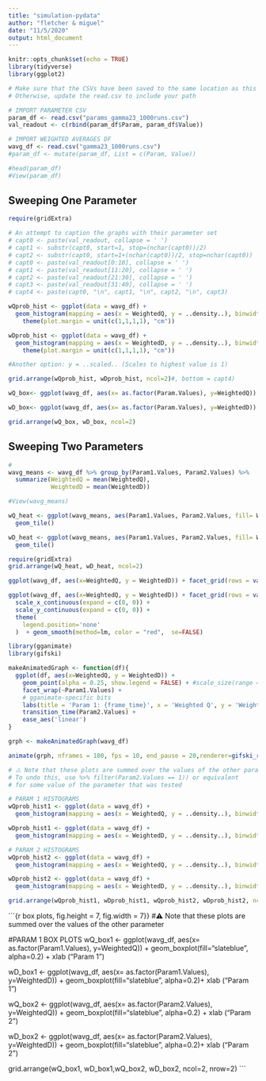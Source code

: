 ```yaml
---
title: "simulation-pydata"
author: "fletcher & miguel"
date: "11/5/2020"
output: html_document
---
```


```r
knitr::opts_chunk$set(echo = TRUE)
library(tidyverse)
library(ggplot2)
```

```r
# Make sure that the CSVs have been saved to the same location as this RMD
# Otherwise, update the read.csv to include your path

# IMPORT PARAMETER CSV
param_df <- read.csv("params_gamma23_1000runs.csv")
val_readout <- c(rbind(param_df$Param, param_df$Value))

# IMPORT WEIGHTED AVERAGES DF
wavg_df <- read.csv("gamma23_1000runs.csv")
#param_df <- mutate(param_df, List = c(Param, Value))

#head(param_df)
#View(param_df)
```

## Sweeping One Parameter

```r
require(gridExtra)

# An attempt to caption the graphs with their parameter set
# capt0 <- paste(val_readout, collapse = ' ')
# capt1 <- substr(capt0, start=1, stop=(nchar(capt0))/2)
# capt2 <- substr(capt0, start=1+(nchar(capt0))/2, stop=nchar(capt0))
# capt0 <- paste(val_readout[0:10], collapse = ' ')
# capt1 <- paste(val_readout[11:20], collapse = ' ')
# capt2 <- paste(val_readout[21:30], collapse = ' ')
# capt3 <- paste(val_readout[31:40], collapse = ' ')
# capt4 <- paste(capt0, "\n", capt1, "\n", capt2, "\n", capt3)

wQprob_hist <- ggplot(data = wavg_df) +
  geom_histogram(mapping = aes(x = WeightedQ, y = ..density..), binwidth = 1)+ facet_grid(rows = vars(Param.Values))+labs (title = "gamma1")+
    theme(plot.margin = unit(c(1,1,1,1), "cm"))

wDprob_hist <- ggplot(data = wavg_df) +
  geom_histogram(mapping = aes(x = WeightedD, y = ..density..), binwidth = .01)+ facet_grid(rows = vars(Param.Values)) +labs (title = "gamma1")+
    theme(plot.margin = unit(c(1,1,1,1), "cm"))

#Another option: y = ..scaled.. (Scales to highest value is 1)

grid.arrange(wQprob_hist, wDprob_hist, ncol=2)#, bottom = capt4)

wQ_box<- ggplot(wavg_df, aes(x= as.factor(Param.Values), y=WeightedQ)) + geom_boxplot(fill="slateblue", alpha=0.2) + xlab ("Gamma1 values")

wD_box<- ggplot(wavg_df, aes(x= as.factor(Param.Values), y=WeightedD)) + geom_boxplot(fill="slateblue", alpha=0.2)+ xlab ("Gamma1 values")

grid.arrange(wQ_box, wD_box, ncol=2)

```

## Sweeping Two Parameters

```r

# 
wavg_means <- wavg_df %>% group_by(Param1.Values, Param2.Values) %>%
  summarize(WeightedQ = mean(WeightedQ),
            WeightedD = mean(WeightedD))

#View(wavg_means)

wQ_heat <- ggplot(wavg_means, aes(Param1.Values, Param2.Values, fill= WeightedQ)) +
  geom_tile()

wD_heat <- ggplot(wavg_means, aes(Param1.Values, Param2.Values, fill= WeightedD)) +
  geom_tile()

require(gridExtra)
grid.arrange(wQ_heat, wD_heat, ncol=2)
```

```r
ggplot(wavg_df, aes(x=WeightedQ, y = WeightedD)) + facet_grid(rows = vars(Param2.Values), cols = vars(Param1.Values)) + geom_smooth(method=lm, se=TRUE) + xlab ("X Axis: Weighted Average of Quality; Facet: Param 1 values") + ylab ("Y Axis: Weighted Average of Distance; Facet: Param 2 values")
```

```r
ggplot(wavg_df, aes(x=WeightedQ, y = WeightedD)) + facet_grid(rows = vars(Param2.Values), cols = vars(Param1.Values)) + xlab ("X Axis: Weighted Average of Quality; Facet: Param 1 values") + ylab ("Y Axis: Weighted Average of Distance; Facet: Param 2 values") +stat_density_2d(aes(fill = ..density..), geom = "raster", contour = FALSE) +
  scale_x_continuous(expand = c(0, 0)) +
  scale_y_continuous(expand = c(0, 0)) +
  theme(
    legend.position='none'
  )  + geom_smooth(method=lm, color = "red",  se=FALSE)
```

```r
library(gganimate)
library(gifski)

makeAnimatedGraph <- function(df){
  ggplot(df, aes(x=WeightedQ, y = WeightedD)) +
    geom_point(alpha = 0.25, show.legend = FALSE) + #scale_size(range = c(2, 12)) +
    facet_wrap(~Param1.Values) +
    # gganimate-specific bits
    labs(title = 'Param 1: {frame_time}', x = 'Weighted Q', y = 'Weighted D') +
    transition_time(Param2.Values) +
    ease_aes('linear')
}

grph <- makeAnimatedGraph(wavg_df)

animate(grph, nframes = 100, fps = 10, end_pause = 20,renderer=gifski_renderer("test2.gif"))
```

```r
# ⚠️ Note that these plots are summed over the values of the other parameter
# To undo this, use %>% filter(Param2.Values == 1)) or equivalent
# for some value of the parameter that was tested

# PARAM 1 HISTOGRAMS
wQprob_hist1 <- ggplot(data = wavg_df) +
  geom_histogram(mapping = aes(x = WeightedQ, y = ..density..), binwidth = 1)+ facet_grid(rows = vars(Param1.Values))+labs (title = "Parameter 1 Quality Weighted Avg")

wDprob_hist1 <- ggplot(data = wavg_df) +
  geom_histogram(mapping = aes(x = WeightedD, y = ..density..), binwidth = .01)+ facet_grid(rows = vars(Param1.Values)) +labs (title = "Parameter 1 Distance Weighted Avg")

# PARAM 2 HISTOGRAMS
wQprob_hist2 <- ggplot(data = wavg_df) +
  geom_histogram(mapping = aes(x = WeightedQ, y = ..density..), binwidth = 1)+ facet_grid(rows = vars(Param2.Values))+labs (title = "Parameter 2 Quality Weighted Avg")

wDprob_hist2 <- ggplot(data = wavg_df) +
  geom_histogram(mapping = aes(x = WeightedD, y = ..density..), binwidth = .01)+ facet_grid(rows = vars(Param2.Values)) +labs (title = "Parameter 2 Distance Weighted Avg")

grid.arrange(wQprob_hist1, wDprob_hist1, wQprob_hist2, wDprob_hist2, ncol=2)
```

```{r box plots, fig.height = 7, fig.width = 7}}
#⚠️ Note that these plots are summed over the values of the other parameter

#PARAM 1 BOX PLOTS
wQ_box1 <- ggplot(wavg_df, aes(x= as.factor(Param1.Values), y=WeightedQ)) + geom_boxplot(fill="slateblue", alpha=0.2) + xlab ("Param 1")

wD_box1 <- ggplot(wavg_df, aes(x= as.factor(Param1.Values), y=WeightedD)) + geom_boxplot(fill="slateblue", alpha=0.2)+ xlab ("Param 1")

wQ_box2 <- ggplot(wavg_df, aes(x= as.factor(Param2.Values), y=WeightedQ)) + geom_boxplot(fill="slateblue", alpha=0.2) + xlab ("Param 2")

wD_box2 <- ggplot(wavg_df, aes(x= as.factor(Param2.Values), y=WeightedD)) + geom_boxplot(fill="slateblue", alpha=0.2)+ xlab ("Param 2")

grid.arrange(wQ_box1, wD_box1,wQ_box2, wD_box2, ncol=2, nrow=2)
```
